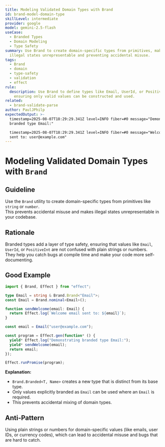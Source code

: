 ```yaml
---
title: Modeling Validated Domain Types with Brand
id: brand-model-domain-type
skillLevel: intermediate
provider: google
model: gemini-2.5-flash
useCase:
  - Branded Types
  - Domain Modeling
  - Type Safety
summary: Use Brand to create domain-specific types from primitives, making
  illegal states unrepresentable and preventing accidental misuse.
tags:
  - Brand
  - domain
  - type-safety
  - validation
  - effect
rule:
  description: Use Brand to define types like Email, UserId, or PositiveInt,
    ensuring only valid values can be constructed and used.
related:
  - brand-validate-parse
author: PaulJPhilp
expectedOutput: >-
  timestamp=2025-08-07T18:29:29.341Z level=INFO fiber=#0 message="Demonstrating
  branded type Email:"

  timestamp=2025-08-07T18:29:29.341Z level=INFO fiber=#0 message="Welcome email
  sent to: user@example.com"
---
```


# Modeling Validated Domain Types with `Brand`

## Guideline

Use the `Brand` utility to create domain-specific types from primitives like `string` or `number`.  
This prevents accidental misuse and makes illegal states unrepresentable in your codebase.

## Rationale

Branded types add a layer of type safety, ensuring that values like `Email`, `UserId`, or `PositiveInt` are not confused with plain strings or numbers.  
They help you catch bugs at compile time and make your code more self-documenting.

## Good Example

```typescript
import { Brand, Effect } from "effect";

type Email = string & Brand.Brand<"Email">;
const Email = Brand.nominal<Email>();

function sendWelcome(email: Email) {
  return Effect.log(`Welcome email sent to: ${email}`);
}

const email = Email("user@example.com");

const program = Effect.gen(function* () {
  yield* Effect.log("Demonstrating branded type Email:");
  yield* sendWelcome(email);
  return email;
});

Effect.runPromise(program);

```

**Explanation:**  
- `Brand.Branded<T, Name>` creates a new type that is distinct from its base type.
- Only values explicitly branded as `Email` can be used where an `Email` is required.
- This prevents accidental mixing of domain types.

## Anti-Pattern

Using plain strings or numbers for domain-specific values (like emails, user IDs, or currency codes), which can lead to accidental misuse and bugs that are hard to catch.